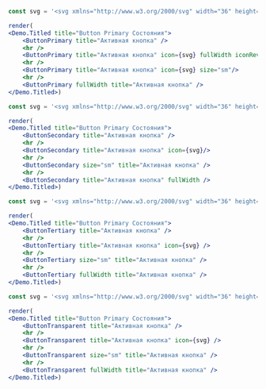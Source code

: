 ```jsx live
const svg = '<svg xmlns="http://www.w3.org/2000/svg" width="36" height="36" viewBox="0 0 36 36"><path fill-rule="evenodd" d="M20 29c.552 0 1 .448 1 1s-.448 1-1 1h-4c-.552 0-1-.448-1-1s.448-1 1-1h4zm-.988-22c3.754 0 6.536 2.444 6.536 6v4c0 .247.058.533.187.936l.128.376.078.212 2.438 3.392C29.84 24.07 28.582 27 26.057 27H9.954c-2.523 0-3.781-2.93-2.338-5.06l2.495-3.523c.26-.7.353-1.058.353-1.417v-4c0-3.557 2.781-6 6.535-6zm0 2H17c-2.702 0-4.535 1.61-4.535 4v4c0 .583-.103 1.055-.356 1.776l-.215.586-2.633 3.716C8.68 23.937 9.135 25 9.954 25h16.103c.82 0 1.276-1.063.682-1.94l-2.577-3.583-.14-.375c-.329-.894-.474-1.461-.474-2.102v-4c0-2.39-1.833-4-4.536-4zM18 11c.552 0 1 .448 1 1s-.448 1-1 1h-1c-.673 0-1 .326-1 1v3c0 .552-.448 1-1 1s-1-.448-1-1v-3c0-1.78 1.224-3 3-3h1z"/></svg>'

render(
<Demo.Titled title="Button Primary Состояния">
    <ButtonPrimary title="Активная кнопка" />
    <hr /> 
    <ButtonPrimary title="Активная кнопка" icon={svg} fullWidth iconReverse/>
    <hr />        
    <ButtonPrimary title="Активная кнопка" icon={svg} size="sm"/>
    <hr />    
    <ButtonPrimary fullWidth title="Активная кнопка" />
</Demo.Titled>)
```

<PropsTable displayName="ButtonPrimary" />

```jsx live
const svg = '<svg xmlns="http://www.w3.org/2000/svg" width="36" height="36" viewBox="0 0 36 36"><path fill-rule="evenodd" d="M20 29c.552 0 1 .448 1 1s-.448 1-1 1h-4c-.552 0-1-.448-1-1s.448-1 1-1h4zm-.988-22c3.754 0 6.536 2.444 6.536 6v4c0 .247.058.533.187.936l.128.376.078.212 2.438 3.392C29.84 24.07 28.582 27 26.057 27H9.954c-2.523 0-3.781-2.93-2.338-5.06l2.495-3.523c.26-.7.353-1.058.353-1.417v-4c0-3.557 2.781-6 6.535-6zm0 2H17c-2.702 0-4.535 1.61-4.535 4v4c0 .583-.103 1.055-.356 1.776l-.215.586-2.633 3.716C8.68 23.937 9.135 25 9.954 25h16.103c.82 0 1.276-1.063.682-1.94l-2.577-3.583-.14-.375c-.329-.894-.474-1.461-.474-2.102v-4c0-2.39-1.833-4-4.536-4zM18 11c.552 0 1 .448 1 1s-.448 1-1 1h-1c-.673 0-1 .326-1 1v3c0 .552-.448 1-1 1s-1-.448-1-1v-3c0-1.78 1.224-3 3-3h1z"/></svg>'

render(
<Demo.Titled title="Button Primary Состояния">
    <ButtonSecondary title="Активная кнопка" />
    <hr />    
    <ButtonSecondary title="Активная кнопка" icon={svg}/>
    <hr />    
    <ButtonSecondary size="sm" title="Активная кнопка" />    
    <hr />    
    <ButtonSecondary title="Активная кнопка" fullWidth />
</Demo.Titled>)
```

```jsx live
const svg = '<svg xmlns="http://www.w3.org/2000/svg" width="36" height="36" viewBox="0 0 36 36"><path fill-rule="evenodd" d="M20 29c.552 0 1 .448 1 1s-.448 1-1 1h-4c-.552 0-1-.448-1-1s.448-1 1-1h4zm-.988-22c3.754 0 6.536 2.444 6.536 6v4c0 .247.058.533.187.936l.128.376.078.212 2.438 3.392C29.84 24.07 28.582 27 26.057 27H9.954c-2.523 0-3.781-2.93-2.338-5.06l2.495-3.523c.26-.7.353-1.058.353-1.417v-4c0-3.557 2.781-6 6.535-6zm0 2H17c-2.702 0-4.535 1.61-4.535 4v4c0 .583-.103 1.055-.356 1.776l-.215.586-2.633 3.716C8.68 23.937 9.135 25 9.954 25h16.103c.82 0 1.276-1.063.682-1.94l-2.577-3.583-.14-.375c-.329-.894-.474-1.461-.474-2.102v-4c0-2.39-1.833-4-4.536-4zM18 11c.552 0 1 .448 1 1s-.448 1-1 1h-1c-.673 0-1 .326-1 1v3c0 .552-.448 1-1 1s-1-.448-1-1v-3c0-1.78 1.224-3 3-3h1z"/></svg>'

render(
<Demo.Titled title="Button Primary Состояния">
    <ButtonTertiary title="Активная кнопка" />
    <hr />    
    <ButtonTertiary title="Активная кнопка" icon={svg} />
    <hr />    
    <ButtonTertiary size="sm" title="Активная кнопка" />    
    <hr />    
    <ButtonTertiary fullWidth title="Активная кнопка" />
</Demo.Titled>)
```

```jsx live
const svg = '<svg xmlns="http://www.w3.org/2000/svg" width="36" height="36" viewBox="0 0 36 36"><path fill-rule="evenodd" d="M20 29c.552 0 1 .448 1 1s-.448 1-1 1h-4c-.552 0-1-.448-1-1s.448-1 1-1h4zm-.988-22c3.754 0 6.536 2.444 6.536 6v4c0 .247.058.533.187.936l.128.376.078.212 2.438 3.392C29.84 24.07 28.582 27 26.057 27H9.954c-2.523 0-3.781-2.93-2.338-5.06l2.495-3.523c.26-.7.353-1.058.353-1.417v-4c0-3.557 2.781-6 6.535-6zm0 2H17c-2.702 0-4.535 1.61-4.535 4v4c0 .583-.103 1.055-.356 1.776l-.215.586-2.633 3.716C8.68 23.937 9.135 25 9.954 25h16.103c.82 0 1.276-1.063.682-1.94l-2.577-3.583-.14-.375c-.329-.894-.474-1.461-.474-2.102v-4c0-2.39-1.833-4-4.536-4zM18 11c.552 0 1 .448 1 1s-.448 1-1 1h-1c-.673 0-1 .326-1 1v3c0 .552-.448 1-1 1s-1-.448-1-1v-3c0-1.78 1.224-3 3-3h1z"/></svg>'

render(
<Demo.Titled title="Button Primary Состояния">
    <ButtonTransparent title="Активная кнопка" />
    <hr />    
    <ButtonTransparent title="Активная кнопка" icon={svg} />
    <hr />    
    <ButtonTransparent size="sm" title="Активная кнопка" />    
    <hr />    
    <ButtonTransparent fullWidth title="Активная кнопка" />
</Demo.Titled>)
```
